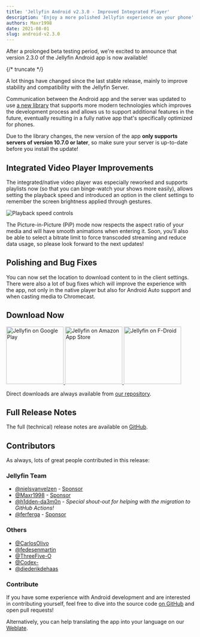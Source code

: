 ```yaml
---
title: 'Jellyfin Android v2.3.0 - Improved Integrated Player'
description: 'Enjoy a more polished Jellyfin experience on your phone'
authors: Maxr1998
date: 2021-08-01
slug: android-v2.3.0
---
```


After a prolonged beta testing period, we're excited to announce that version 2.3.0 of the Jellyfin Android app is now available!

{/* truncate */}

A lot things have changed since the last stable release, mainly to improve stability and compatibility with the Jellyfin Server.

Communication between the Android app and the server was updated to use [a new library](https://github.com/jellyfin/jellyfin-sdk-kotlin) that supports more modern technologies which improves the development process and allows us to support additional features in the future, eventually resulting in a fully native app that's specifically optimized for phones.

Due to the library changes, the new version of the app **only supports servers of version 10.7.0 or later**, so make sure your server is up-to-date before you install the update!

## Integrated Video Player Improvements

The integrated/native video player was especially reworked and supports playlists now (so that you can binge-watch your shows more easily), allows setting the playback speed and introduced an option in the client settings to remember the screen brightness applied through gestures.

![Playback speed controls](./exoplayer-speed-controls.png)

The Picture-in-Picture (PiP) mode now respects the aspect ratio of your media and will have smooth animations when entering it.
Soon, you'll also be able to select a bitrate limit to force transcoded streaming and reduce data usage, so please look forward to the next updates!

## Polishing and Bug Fixes

You can now set the location to download content to in the client settings.
There were also a lot of bug fixes which will improve the experience with the app, not only in the native player but also for Android Auto support and when casting media to Chromecast.

## Download Now

<a className='margin-right--md' href='https://play.google.com/store/apps/details?id=org.jellyfin.mobile'>
  <img width='153' alt='Jellyfin on Google Play' src='/images/store-icons/google-play.png' />
</a>

<a className='margin-right--md' href='https://www.amazon.com/gp/product/B081RFTTQ9'>
  <img width='153' alt='Jellyfin on Amazon App Store' src='/images/store-icons/amazon.png' />
</a>

<a href='https://f-droid.org/en/packages/org.jellyfin.mobile/'>
  <img width='153' alt='Jellyfin on F-Droid' src='/images/store-icons/fdroid.png' />
</a>

Direct downloads are always available from [our repository](https://repo.jellyfin.org/releases/client/android/).

## Full Release Notes

The full (technical) release notes are available on [GitHub](https://github.com/jellyfin/jellyfin-android/releases/tag/v2.3.0).

## Contributors

As always, lots of great people contributed in this release:

### Jellyfin Team

- [@nielsvanvelzen](https://github.com/nielsvanvelzen) - [Sponsor](https://github.com/sponsors/nielsvanvelzen)
- [@Maxr1998](https://github.com/Maxr1998) - [Sponsor](https://github.com/sponsors/Maxr1998)
- [@h1dden-da3m0n](https://github.com/h1dden-da3m0n) - _Special shout-out for helping with the migration to GitHub Actions!_
- [@ferferga](https://github.com/ferferga) - [Sponsor](https://github.com/sponsors/ferferga)

### Others

- [@CarlosOlivo](https://github.com/CarlosOlivo)
- [@fedesenmartin](https://github.com/fedesenmartin)
- [@ThreeFive-O](https://github.com/ThreeFive-O)
- [@Codex-](https://github.com/Codex-)
- [@diederikdehaas](https://github.com/diederikdehaas)

### Contribute

If you have some experience with Android development and are interested in contributing yourself, feel free to dive into the source code [on GitHub](https://github.com/jellyfin/jellyfin-android) and open pull requests!

Alternatively, you can help translating the app into your language on our [Weblate](https://translate.jellyfin.org/projects/jellyfin-android/jellyfin-android/).
